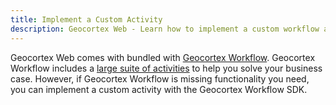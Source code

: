 ```yaml
---
title: Implement a Custom Activity
description: Geocortex Web - Learn how to implement a custom workflow activity
---
```



Geocortex Web comes with bundled with [Geocortex Workflow](https://www.geocortex.com/products/geocortex-workflow/). Geocortex Workflow includes a [large suite of activities](https://docs.geocortex.com/workflow/latest/help/Default.htm#wf5/help/activity-reference.htm%3FTocPath%3DActivities%7CActivity%2520Reference%7C_____0) to help you solve your business case. However, if Geocortex Workflow is missing functionality you need, you can implement a custom activity with the Geocortex Workflow SDK.

<UseCaseContainer>
    <UseCaseCard
        title="lang-workflow-sdk"
        description="lang-workflow-sdk-description"
        link={useBaseUrl("docs/workflow/overview")}
    />
    <UseCaseCard
        title="lang-implement-custom-activity-title"
        description="Learn how to build a custom workflow activity in the Geocortex Workflow SDK"
        link={useBaseUrl("docs/workflow/sdk-web-create-activity")}
    />
</UseCaseContainer>
